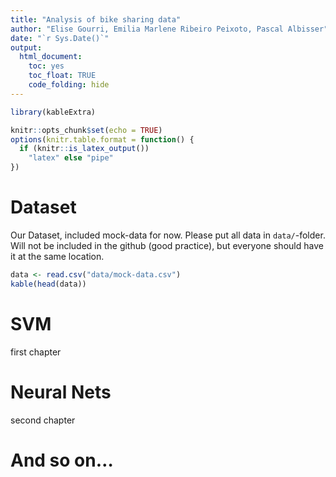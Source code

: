 ```yaml
---
title: "Analysis of bike sharing data"
author: "Elise Gourri, Emilia Marlene Ribeiro Peixoto, Pascal Albisser"
date: "`r Sys.Date()`"
output: 
  html_document:
    toc: yes
    toc_float: TRUE
    code_folding: hide
---
```


```r
library(kableExtra)
```

```r
knitr::opts_chunk$set(echo = TRUE)
options(knitr.table.format = function() {
  if (knitr::is_latex_output())
    "latex" else "pipe"
})
```

# Dataset

Our Dataset, included mock-data for now. Please put all data in `data/`-folder. Will not be included in the github (good practice), but everyone should have it at the same location.

```r
data <- read.csv("data/mock-data.csv")
kable(head(data))
```

# SVM

first chapter

# Neural Nets

second chapter

# And so on...